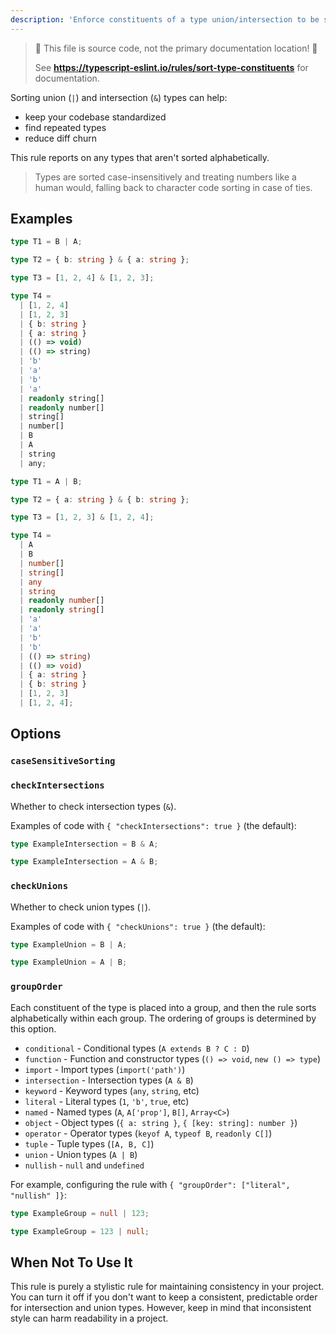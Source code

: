 ```yaml
---
description: 'Enforce constituents of a type union/intersection to be sorted alphabetically.'
---
```



> 🛑 This file is source code, not the primary documentation location! 🛑
>
> See **https://typescript-eslint.io/rules/sort-type-constituents** for documentation.

Sorting union (`|`) and intersection (`&`) types can help:

- keep your codebase standardized
- find repeated types
- reduce diff churn

This rule reports on any types that aren't sorted alphabetically.

> Types are sorted case-insensitively and treating numbers like a human would, falling back to character code sorting in case of ties.

## Examples

<Tabs>
<TabItem value="❌ Incorrect">

```ts
type T1 = B | A;

type T2 = { b: string } & { a: string };

type T3 = [1, 2, 4] & [1, 2, 3];

type T4 =
  | [1, 2, 4]
  | [1, 2, 3]
  | { b: string }
  | { a: string }
  | (() => void)
  | (() => string)
  | 'b'
  | 'a'
  | 'b'
  | 'a'
  | readonly string[]
  | readonly number[]
  | string[]
  | number[]
  | B
  | A
  | string
  | any;
```

</TabItem>
<TabItem value="✅ Correct">

```ts
type T1 = A | B;

type T2 = { a: string } & { b: string };

type T3 = [1, 2, 3] & [1, 2, 4];

type T4 =
  | A
  | B
  | number[]
  | string[]
  | any
  | string
  | readonly number[]
  | readonly string[]
  | 'a'
  | 'a'
  | 'b'
  | 'b'
  | (() => string)
  | (() => void)
  | { a: string }
  | { b: string }
  | [1, 2, 3]
  | [1, 2, 4];
```

</TabItem>
</Tabs>

## Options

### `caseSensitiveSorting`

### `checkIntersections`

Whether to check intersection types (`&`).

Examples of code with `{ "checkIntersections": true }` (the default):

<Tabs>
<TabItem value="❌ Incorrect">

```ts option='{ "checkIntersections": true }'
type ExampleIntersection = B & A;
```

</TabItem>
<TabItem value="✅ Correct">

```ts option='{ "checkIntersections": true }'
type ExampleIntersection = A & B;
```

</TabItem>
</Tabs>

### `checkUnions`

Whether to check union types (`|`).

Examples of code with `{ "checkUnions": true }` (the default):

<Tabs>
<TabItem value="❌ Incorrect">

```ts option='{ "checkUnions": true }'
type ExampleUnion = B | A;
```

</TabItem>
<TabItem value="✅ Correct">

```ts option='{ "checkUnions": true }'
type ExampleUnion = A | B;
```

</TabItem>
</Tabs>

### `groupOrder`

Each constituent of the type is placed into a group, and then the rule sorts alphabetically within each group.
The ordering of groups is determined by this option.

- `conditional` - Conditional types (`A extends B ? C : D`)
- `function` - Function and constructor types (`() => void`, `new () => type`)
- `import` - Import types (`import('path')`)
- `intersection` - Intersection types (`A & B`)
- `keyword` - Keyword types (`any`, `string`, etc)
- `literal` - Literal types (`1`, `'b'`, `true`, etc)
- `named` - Named types (`A`, `A['prop']`, `B[]`, `Array<C>`)
- `object` - Object types (`{ a: string }`, `{ [key: string]: number }`)
- `operator` - Operator types (`keyof A`, `typeof B`, `readonly C[]`)
- `tuple` - Tuple types (`[A, B, C]`)
- `union` - Union types (`A | B`)
- `nullish` - `null` and `undefined`

For example, configuring the rule with `{ "groupOrder": ["literal", "nullish" ]}`:

<Tabs>
<TabItem value="❌ Incorrect">

```ts option='{ "groupOrder": ["literal", "nullish" ]}'
type ExampleGroup = null | 123;
```

</TabItem>
<TabItem value="✅ Correct">

```ts option='{ "groupOrder": ["literal", "nullish" ]}'
type ExampleGroup = 123 | null;
```

</TabItem>
</Tabs>

## When Not To Use It

This rule is purely a stylistic rule for maintaining consistency in your project.
You can turn it off if you don't want to keep a consistent, predictable order for intersection and union types.
However, keep in mind that inconsistent style can harm readability in a project.
